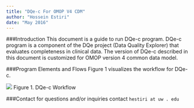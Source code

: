 ```yaml
---
title: "DQe-c For OMOP V4 CDM"
author: "Hossein Estiri"
date: "May 2016"
---
```

###Introduction
This document is a guide to run DQe-c program. DQe-c program is a component of the DQe project (Data Quality Explorer) that evaluates completeness in clinical data. The version of DQe-c described in this document is customized for OMOP version 4 common data model.

###Program Elements and Flows
Figure 1 visualizes the workflow for DQe-c.


![](gitfigs/DQe-c_flow.png)
Figure 1. DQe-c Workflow


###Contact
for questions and/or inquiries contact `hestiri at uw . edu`
